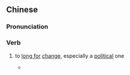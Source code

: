 {{also|人心思变}}
==Chinese==
{{was fwotd|2015|February|16|lang=zh}}
{{zh-forms|s=人心思变|type=22}}

===Pronunciation===
{{zh-pron
|m=rénxīn sībiàn
|c=jan4 sam1 si1 bin3
|cat=v
}}

===Verb===
{{zh-verb}}

# {{lb|zh|idiomatic}} to [[long for]] [[change]], especially a [[political]] one
#* {{zh-x|經濟 危機、戰爭、對 當前 ^布什{shí} 政府 政策 的 不滿，是 ^奧巴馬 得以 當選 的 主要 原因，這些 因素 導致 '''人心.思變'''，對 ^奧巴馬 提出 的「變革」的 競選 口號 做出 了 積極 響應。|The economic crisis, the Iraq War and dissatisfaction with the Bush administration were the main reasons backing Obama's election victory. Americans were '''longing for change''' and responded enthusiastically to Obama's campaign slogan of "CHANGE".|ref='''2008:''' Zhou Qi (周琪), [http://www.caijing.com.cn/2008-11-05/110026150.html 【美國大選觀察】奧巴馬為什麼大勝？]}}